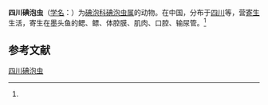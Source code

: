 {{Speciesbox
| name = 四川碘泡虫
| status = 
| status_system = 
| image = 
| genus = Myxobolus
| species = sichuanensis
| authority = (Ma et Zhao, 1998)<ref name='id9630'>{{cite web| url =http://www.bioinfo.cn/db05/BjdwSpecies.php?action=view&id=9630| title =四川碘泡虫| work =《中国动物物种编目数据库》| publisher =中国科学院微生物研究所| author =中国科学院动物研究所| accessdate =2009-04-16| deadurl =yes| archiveurl =https://web.archive.org/web/20160305105150/http://www.bioinfo.cn/db05/BjdwSpecies.php?action=view&id=9630| archivedate =2016-03-05}}</ref>
}}

'''四川碘泡虫'''（[[学名|学名]]：{{lang|la|''Myxobolus sichuanensis''}}）为[[碘泡科|碘泡科]][[碘泡虫属|碘泡虫属]]的动物。在中国，分布于[[四川|四川]]等，营[[寄生|寄生]]生活，寄生在墨头鱼的鳃、鳔、体腔膜、肌肉、口腔、输尿管。<ref name='id9630'/>

== 参考文献 ==
{{reflist}}

{{Wikispecies|Myxobolus sichuanensis}}

[[Category:碘泡虫属|四川碘泡虫]]


{{Cnidarian-stub}}